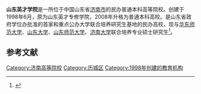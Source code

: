 {{expand|time=2017-02-11T14:35:54+00:00}}
{{高校|名称=<big>山东英才学院</big>|外文名={{lang|en|Shandong Yingcai University}}|图像=|校训=自强不息 与时俱进|建校=1998年|类型=[[民办大学|民办大学]]|校监=|校长=[[夏季亭|夏季亭]]|党委书记=|教务长=|副校监=|principal=|院长=|director=|头衔=|头衔者=|教职工=1043人|学生=42000余人|地址={{CHN}}[[山东省|山东省]][[济南市|济南市]]高新技术产业开发区英才路2号|国家={{PRC}}|州=|省=|城市=[[济南市|济南市]]|坐标=|校园环境=|面积=占地1641亩|隶属=[[山东省教育厅|山东省教育厅]]|邮编=250104|电话=|网站=[http://www.ycxy.com/ 山东英才学院官网]|标志=|代表色=}}{{Portal|大学|Nuvola apps file-manager.png}}

'''山东英才学院'''是一所位于中国山东省[[济南市|济南市]]的民办普通本科高等院校。创建于1998年6月，原为山东英才专修学院，2008年升格为普通本科高校。是山东省政府学位办批准的首家和重点公办大学联合培养研究生基地的民办高校，现与[[华东师范大学|华东师范大学]]、[[山东大学|山东大学]]、[[山东师范大学|山东师范大学]]、[[济南大学|济南大学]]联合培养专业硕士研究生<ref>{{Cite news|url=http://www.ycxy.com/xygk/List_3919.html|title=学校简介|date=2017-02-11|publisher=山东英才学院|accessdate=2017-02-11|archive-date=2017-04-03|archive-url=https://web.archive.org/web/20170403114712/http://www.ycxy.com/xygk/List_3919.html|dead-url=no}}</ref>。

== 参考文献 ==
{{Reflist}}

{{山东高等院校|nocat}}
{{济南高等院校|nocat}}
{{民办大学}}

[[Category:济南高等院校|Category:济南高等院校]]
[[Category:历城区|Category:历城区]]
[[Category:1998年创建的教育机构|Category:1998年创建的教育机构]]